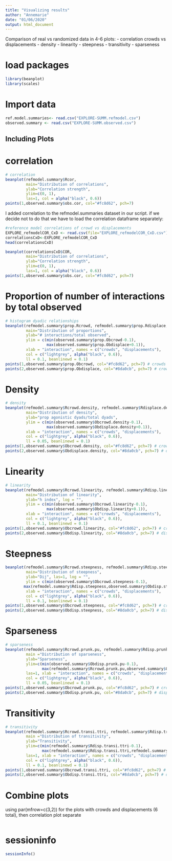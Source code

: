 ```yaml
---
title: "Visualizing results"
author: "Annemarie"
date: "01/06/2020"
output: html_document
---
```


Comparison of real vs randomized data in 4-6 plots:
- correlation crowds vs displacements
- density
- linearity
- steepness
- transitivity
- sparseness

# load packages
```r
library(beanplot)
library(scales)
```

# Import data

```r
ref.model.summaries<- read.csv("EXPLORE-SUMM.refmodel.csv")
observed.summary <- read.csv("EXPLORE-SUMM.observed.csv")
```

## Including Plots
# correlation
```r
# correlation
beanplot(refmodel.summary$Rcor,  
         main="Distribution of correlations", 
         ylab="Correlation strength", 
         ylim=c(0, 1),
         las=1, col = alpha("black", 0.6)) 
points(1,observed.summary$obs.cor, col="#fc8d62", pch=7)

```
I added correlation to the refmodel.summaries dataset in our script. if we decide not to do that we have to load the correlation dataframe separately: 
```r
#reference model correlations of crowd vs displacements
EXPLORE_refmodelCOR_CxD <- read.csv(file="EXPLORE_refmodelCOR_CxD.csv")
correlationsCxD<-EXPLORE_refmodelCOR_CxD 
head(correlationsCxD)

beanplot(correlationsCxD$COR,  
         main="Distribution of correlations", 
         ylab="Correlation strength", 
         ylim=c(0, 1),
         las=1, col = alpha("black", 0.6)) 
points(1,observed.summary$obs.cor, col="#fc8d62", pch=7)

```




# Proportion of number of interactions by total observed
```r
# histogram dyadic relationships
beanplot(refmodel.summary$prop.Rcrowd, refmodel.summary$prop.Rdisplace,  
         main="Distribution of proportions", 
         ylab="# interactions/total observed", 
         ylim = c(min(observed.summary$prop.Obcrowd-0.1), 
                  max(observed.summary$prop.Obdisplace+0.1)),
         xlab = "interaction", names = c("crowds", "displacements"),
         col = c("lightgrey", alpha("black", 0.6)), 
         ll = 0.1, beanlinewd = 0.1)
points(1,observed.summary$prop.Obcrowd, col="#fc8d62", pch=7) # crowds
points(2,observed.summary$prop.Obdisplace, col="#8da0cb", pch=7) # crowds
```

# Density
```r
# density
beanplot(refmodel.summary$Rcrowd.density, refmodel.summary$Rdisplace.density,  
         main="Distribution of density", 
         ylab="prop agonistic dyads/total dyads", 
         ylim = c(min(observed.summary$Obcrowd.density-0.1), 
                  max(observed.summary$Obdisplace.density+0.1)),
         xlab = "interaction", names = c("crowds", "displacements"),
         col = c("lightgrey", alpha("black", 0.6)), 
         ll = 0.05, beanlinewd = 0.1)
points(1,observed.summary$Obcrowd.density, col="#fc8d62", pch=7) # crowds
points(2,observed.summary$Obdisplace.density, col="#8da0cb", pch=7) # displacements
```
# Linearity
```r
# linearity
beanplot(refmodel.summary$Rcrowd.linearity, refmodel.summary$Rdisp.linearity, 
         main="Distribution of linearity", 
         ylab="h index", log = "",
         ylim = c(min(observed.summary$Obcrowd.linearity-0.1), 
                  max(observed.summary$Obdisp.linearity+0.1)),
         xlab = "interaction", names = c("crowds", "displacements"),
         col = c("lightgrey", alpha("black", 0.6)), 
         ll = 0.1, beanlinewd = 0.1)
points(1,observed.summary$Obcrowd.linearity, col="#fc8d62", pch=7) # crowds
points(2,observed.summary$Obdisp.linearity, col="#8da0cb", pch=7) # displacements
```

# Steepness
```r
beanplot(refmodel.summary$Rcrowd.steepness, refmodel.summary$Rdisp.steepness,
         main="Distribution of steepness", 
         ylab="Dij", las=1, log = "",
         ylim = c(min(observed.summary$Obcrowd.steepness-0.1), 
        max(refmodel.summary$Rdisp.steepness,observed.summary$Obdisp.steepness+0.1)),
         xlab = "interaction", names = c("crowds", "displacements"),
         col = c("lightgrey", alpha("black", 0.6)), 
         ll = 0.1, beanlinewd = 0.1)
points(1,observed.summary$Obcrowd.steepness, col="#fc8d62", pch=7) # crowds
points(2,observed.summary$Obdisp.steepness, col="#8da0cb", pch=7) # displacements
```

# Sparseness
```r
# sparseness
beanplot(refmodel.summary$Rcrowd.prunk.pu, refmodel.summary$Rdisp.prunk.pu,
         main ="Distribution of sparseness", 
         ylab="Sparseness", 
         ylim=c(min(observed.summary$Obdisp.prunk.pu-0.1), 
                max(refmodel.summary$Rcrowd.prunk.pu,observed.summary$Obcrowd.prunk.pu+0.1)),
         las=1, xlab = "interaction", names = c("crowds", "displacements"),
         col = c("lightgrey", alpha("black", 0.6)), 
         ll = 0.05, beanlinewd = 0.1)
points(1,observed.summary$Obcrowd.prunk.pu, col="#fc8d62", pch=7) # crowds
points(2,observed.summary$Obdisp.prunk.pu, col="#8da0cb", pch=7) # displacements
```



# Transitivity
```r
# transitivity
beanplot(refmodel.summary$Rcrowd.transi.ttri, refmodel.summary$Rdisp.transi.ttri,
         main ="Distribution of transitivity", 
         ylab="Transitivity",
         ylim=c(min(refmodel.summary$Rdisp.transi.ttri-0.1), 
                max(refmodel.summary$Rdisp.transi.ttri,refmodel.summary$Rdisp.transi.ttri+0.1)),
         las=1, xlab = "interaction", names = c("crowds", "displacements"),
         col = c("lightgrey", alpha("black", 0.6)), 
         ll = 0.1, beanlinewd = 0.1)
points(1,observed.summary$Obcrowd.transi.ttri, col="#fc8d62", pch=7) # crowds
points(2,observed.summary$Obdisp.transi.ttri, col="#8da0cb", pch=7) # displacements

```

# Combine plots
using par(mfrow=c(3,2)) for the plots with crowds and displacements (6 total), then correlation plot separate
```r

```

# sessioninfo
```r
sessionInfo()
```

